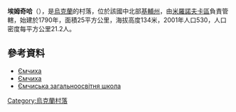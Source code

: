 {{coord|49|40|49|N|31|9|21|E|scale:30000|display=title}}

'''埃姆奇哈'''（{{lang-uk|Ємчиха}}），是[[烏克蘭|烏克蘭]]的村落，位於該國中北部[[基輔州|基輔州]]，由[[米羅諾夫卡區|米羅諾夫卡區]]負責管轄，始建於1790年，面積25平方公里，海拔高度134米，2001年人口530，人口密度每平方公里21.2人。

==參考資料==
* [http://w1.c1.rada.gov.ua/pls/z7503/A005?rdat1=13.05.2013&rf7571=16113 Ємчиха] {{Wayback|url=http://w1.c1.rada.gov.ua/pls/z7503/A005?rdat1=13.05.2013&rf7571=16113 |date=20200928043400 }}
* [http://myronivka.com.ua/punkts/yemch/yemch.shtml Ємчиха] {{Wayback|url=http://myronivka.com.ua/punkts/yemch/yemch.shtml |date=20171007012701 }}
* [http://myronivka.com.ua/punkts/yemch/osv_yemch.shtml Ємчиська загальноосвітня школа] {{Wayback|url=http://myronivka.com.ua/punkts/yemch/osv_yemch.shtml |date=20160305204145 }}

{{Ukraine-geo-stub}}
[[Category:烏克蘭村落|Category:烏克蘭村落]]